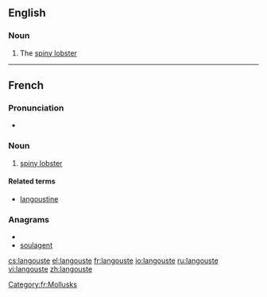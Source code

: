 ==English==

===Noun===
{{en-noun}}

# The [[spiny lobster]]

----
==French==

===Pronunciation===
* {{audio|Fr-langouste.ogg|Audio}}

===Noun===
{{fr-noun|f}}

# [[spiny lobster]]

====Related terms====
*[[langoustine]]

===Anagrams===
* {{alphagram|aeglnostu}}
* [[soulagent#French|soulagent]]

[[Category:fr:Mollusks]]

[[cs:langouste]]
[[el:langouste]]
[[fr:langouste]]
[[io:langouste]]
[[ru:langouste]]
[[vi:langouste]]
[[zh:langouste]]